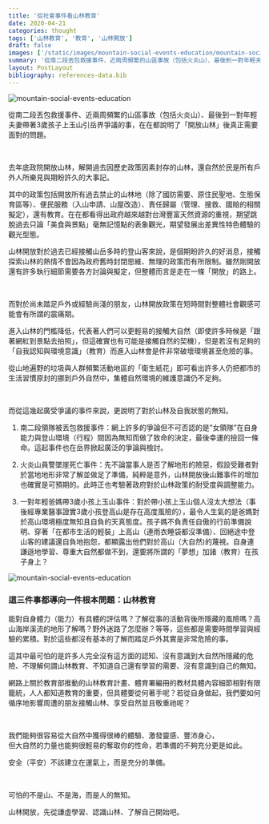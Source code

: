 ```yaml
---
title: '從社會事件看山林教育'
date: 2020-04-21
categories: thought
tags: ['山林教育', '教育', '山林開放']
draft: false
images: ['/static/images/mountain-social-events-education/mountain-social-events-education-1.jpeg']
summary: '從南二段丟包救援事件、近兩周頻繁的山區事故（包括火炎山）、最後到一對年輕夫妻帶著3歲孩子上玉山引岳界爭議的事，在在都說明了「開放山林」後真正需要面對的問題。'
layout: PostLayout
bibliography: references-data.bib
---
```


![mountain-social-events-education](/static/images/mountain-social-events-education/mountain-social-events-education-1.jpeg)

從南二段丟包救援事件、近兩周頻繁的山區事故（包括火炎山）、最後到一對年輕夫妻帶著3歲孩子上玉山引岳界爭議的事，在在都說明了「開放山林」後真正需要面對的問題。

<br/>

去年底政院開放山林，解開過去因歷史政策因素封存的山林，還自然於民是所有戶外人所樂見與期盼許久的大事記。

 

其中的政策包括開放所有過去禁止的山林地（除了國防需要、原住民聖地、生態保育區等）、便民服務（入山申請、山屋改造）、責任歸屬（管理、搜救、國賠的相關擬定），還有教育。在在都看得出政府越來越對台灣豐富天然資源的重視，期望跳脫過去只論「美食與景點」毫無記憶點的表象觀光，期望發展出差異性特色體驗的觀光型態。

 

山林開放對於過去已經接觸山岳多時的登山客來說，是個期盼許久的好消息，接觸探索山林的熱情不會因為政府舊時封閉思維、無理的政策而有所限制。雖然剛開放還有許多執行細節需要各方討論與擬定，但整體而言是走在一條「開放」的路上。

<br/>

而對於尚未踏足戶外或經驗尚淺的朋友，山林開放政策在短時間對整體社會觀感可能會有所謂的震痛期。

進入山林的門檻降低，代表著人們可以更輕易的接觸大自然（即使許多時候是「跟著網紅到景點去拍照」，但這確實也有可能是接觸自然的契機），但是若沒有足夠的「自我認知與環境意識」（教育）而進入山林會是件非常破壞環境甚至危險的事。

 

從山地遍野的垃圾與人群頻繁活動地區的「衛生紙花」即可看出許多人仍把都市的生活習慣原封的挪到戶外自然中，集體自然環境的維護意識仍不足夠。

 
<br/>


而從這幾起廣受爭議的事件來說，更說明了對於山林及自我狀態的無知。

1. 南二段領隊被丟包救援事件：網上許多的爭論但不可否認的是”女領隊”在自身能力與登山環境（行程）間因為無知而做了致命的決定，最後幸運的撿回一條命。這起事件也在岳界掀起廣泛的爭論與檢討。

 

2. 火炎山員警墜崖死亡事件：先不論當事人是否了解地形的險惡，假設受難者對於當地地形非常了解並做足了準備，純粹是意外，山林開放後山難事件的增加也確實是可預期的。此時正也考驗著政府對於山林政策的耐受度與調整能力。

 

3. 一對年輕爸媽帶3歲小孩上玉山事件：對於帶小孩上玉山個人沒太大想法（事後經專業醫事證實3歲小孩登高山是存在高度風險的），最令人生氣的是爸媽對於高山環境極度無知且自負的天真態度。孩子媽不負責任自傲的行前準備說明、穿著「在都市生活的輕裝」上高山（連雨衣睡袋都沒準備）、回絕途中登山客的建議還自負地抱怨，都顯露出他們對於高山（大自然)的蔑視。自身連謙遜地學習、尊重大自然都做不到，還要將所謂的「夢想」加諸（教育）在孩子身上？

 
![mountain-social-events-education](/static/images/mountain-social-events-education/mountain-social-events-education-2.jpeg)

 

### 這三件事都導向一件根本問題：山林教育

能對自身體力（能力）有具體的評估嗎？了解從事的活動背後所隱藏的風險嗎？高山海岸溪流的地形了解嗎？野外迷路了怎麼辦？等等，這些都是需要時間學習與經驗的累積。對於這些都沒有基本的了解而踏足戶外其實是非常危險的事。

 

這其中最可怕的是許多人完全沒有這方面的認知、沒有意識到大自然所隱藏的危險、不理解何謂山林教育、不知道自己還有學習的需要、沒有意識到自己的無知。

 

網路上關於教育部推動的山林教育計畫、體育署編冊的教材具體內容細節相對有限籠統，人人都知道教育的重要，但具體要從何著手呢？若從自身做起，我們要如何循序地影響周遭的朋友接觸山林、享受自然並且敬重祂呢？

 
<br/>
 

我們能夠很容易從大自然中獲得很棒的體驗、激發靈感、豐沛身心，  
但大自然的力量也能夠很輕易的奪取你的性命，若準備的不夠充分更是如此。

安全（平安）不該建立在運氣上，而是充分的準備。

<br/>

可怕的不是山、不是海，而是人的無知。

山林開放，先從謙虛學習、認識山林、了解自己開始吧。
